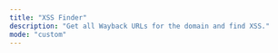 ```yaml
---
title: "XSS Finder"
description: "Get all Wayback URLs for the domain and find XSS."
mode: "custom"
---
```



<WorkflowPage 
title="XSS Finder"
category="Vulnerability Scanning"
description="Get all Wayback URLs for the domain and find XSS."
createdOn="29 June, 2022"
author="trickest-mhmdiaa"
workflowUrl="https://editor.staging.trickest.io/preview?workflow_url=https://trickest-public-workflow.s3.eu-central-1.amazonaws.com/17fa3052-3a01-4389-a4f2-f0e4661c43be.json"
id="17fa3052-3a01-4389-a4f2-f0e4661c43be"
/>